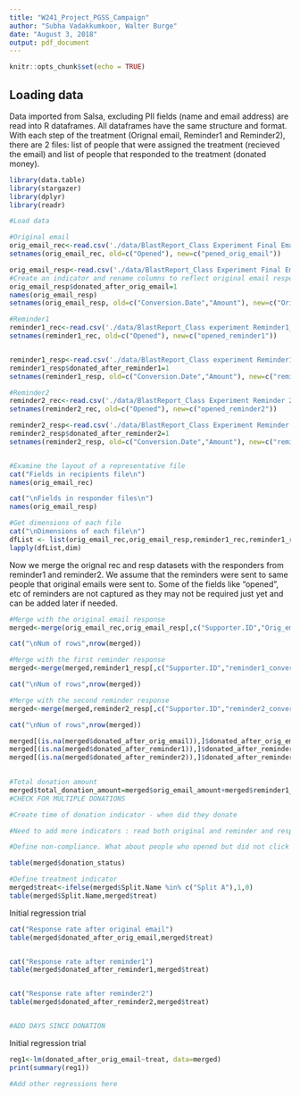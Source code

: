 ---
title: "W241_Project_PGSS_Campaign"
author: "Subha Vadakkumkoor, Walter Burge"
date: "August 3, 2018"
output: pdf_document
---

```{r setup, include=TRUE}
knitr::opts_chunk$set(echo = TRUE)
```


## Loading data

Data imported from Salsa, excluding PII fields (name and email address) are read into R dataframes. All dataframes have the same structure and format. With each step of the treatment (Orignal email, Reminder1 and Reminder2), there are 2 files: list of people that were assigned the treatment (recieved the email) and list of people that responded to the treatment (donated money).

```{r pressure, echo=TRUE}
library(data.table)
library(stargazer)
library(dplyr)
library(readr)
```

```{r}

#Load data

#Original email
orig_email_rec<-read.csv('./data/BlastReport_Class Experiment Final Email_Recipients.csv')
setnames(orig_email_rec, old=c("Opened"), new=c("pened_orig_email"))

orig_email_resp<-read.csv('./data/BlastReport_Class Experiment Final Email_Conversions.csv')
#Create an indicator and rename columns to reflect original email response (useful for merge later)
orig_email_resp$donated_after_orig_email=1
names(orig_email_resp)
setnames(orig_email_resp, old=c("Conversion.Date","Amount"), new=c("Orig_email_conversion_date", "orig_email_amount"))

#Reminder1
reminder1_rec<-read.csv('./data/BlastReport_Class experiment Reminder1_Recipients.csv')
setnames(reminder1_rec, old=c("Opened"), new=c("opened_reminder1"))


reminder1_resp<-read.csv('./data/BlastReport_Class experiment Reminder1_Conversions.csv')
reminder1_resp$donated_after_reminder1=1
setnames(reminder1_resp, old=c("Conversion.Date","Amount"), new=c("reminder1_conversion_date", "reminder1_amount"))

#Reminder2
reminder2_rec<-read.csv('./data/BlastReport_Class Experiment Reminder 2_Recipients.csv')
setnames(reminder2_rec, old=c("Opened"), new=c("opened_reminder2"))

reminder2_resp<-read.csv('./data/BlastReport_Class Experiment Reminder 2_Conversions.csv')
reminder2_resp$donated_after_reminder2=1
setnames(reminder2_resp, old=c("Conversion.Date","Amount"), new=c("reminder2_conversion_date", "reminder2_amount"))


#Examine the layout of a representative file
cat("Fields in recipients file\n")
names(orig_email_rec)

cat("\nFields in responder files\n")
names(orig_email_resp)

#Get dimensions of each file
cat("\nDimensions of each file\n")
dfList <- list(orig_email_rec,orig_email_resp,reminder1_rec,reminder1_resp,reminder2_rec,reminder2_resp)
lapply(dfList,dim)

```
Now we merge the orignal rec and resp datasets with the responders from reminder1 and reminder2. We assume that the reminders were sent to same people that original emails were sent to. Some of the fields like "opened", etc of reminders are not captured as they may not be required just yet and can be added later if needed.  

```{r}
#Merge with the original email response
merged<-merge(orig_email_rec,orig_email_resp[,c("Supporter.ID","Orig_email_conversion_date","orig_email_amount","donated_after_orig_email")],by="Supporter.ID",all.x=TRUE)

cat("\nNum of rows",nrow(merged))

#Merge with the first reminder response
merged<-merge(merged,reminder1_resp[,c("Supporter.ID","reminder1_conversion_date","reminder1_amount","donated_after_reminder1")],by="Supporter.ID",all.x=TRUE)

cat("\nNum of rows",nrow(merged))

#Merge with the second reminder response
merged<-merge(merged,reminder2_resp[,c("Supporter.ID","reminder2_conversion_date","reminder2_amount","donated_after_reminder2")],by="Supporter.ID",all.x=TRUE)

cat("\nNum of rows",nrow(merged))

merged[(is.na(merged$donated_after_orig_email)),]$donated_after_orig_email=0
merged[(is.na(merged$donated_after_reminder1)),]$donated_after_reminder1=0
merged[(is.na(merged$donated_after_reminder2)),]$donated_after_reminder2=0
        

#Total donation amount
merged$total_donation_amount=merged$orig_email_amount+merged$reminder1_amount+merged$reminder2_amount
#CHECK FOR MULTIPLE DONATIONS

#Create time of donation indicator - when did they donate

#Need to add more indicators : read both original and reminder and responded only after reminder, etc

#Define non-compliance. What about people who opened but did not click or contribute?

table(merged$donation_status)

#Define treatment indicator
merged$treat<-ifelse(merged$Split.Name %in% c("Split A"),1,0)
table(merged$Split.Name,merged$treat)

```

Initial regression trial

```{r}

cat("Response rate after original email")
table(merged$donated_after_orig_email,merged$treat)


cat("Response rate after reminder1")
table(merged$donated_after_reminder1,merged$treat)


cat("Response rate after reminder2")
table(merged$donated_after_reminder2,merged$treat)


#ADD DAYS SINCE DONATION

```

Initial regression trial

```{r}

reg1<-lm(donated_after_orig_email~treat, data=merged)
print(summary(reg1))

#Add other regressions here

```